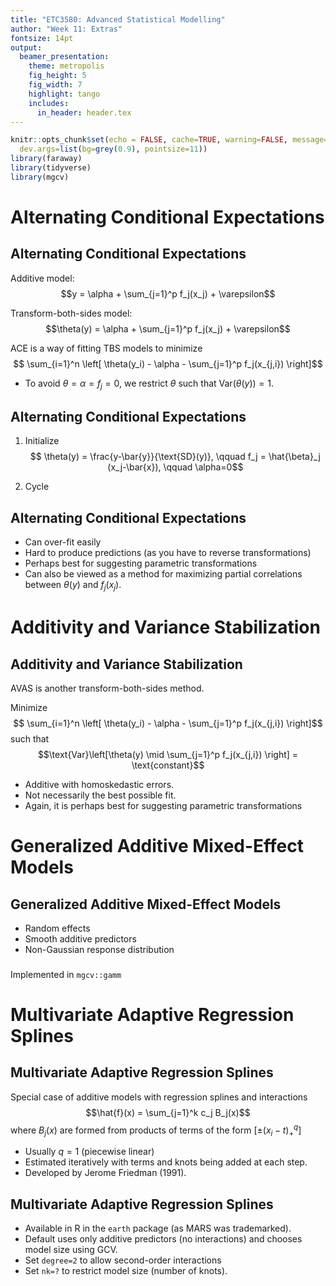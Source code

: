 ```yaml
---
title: "ETC3580: Advanced Statistical Modelling"
author: "Week 11: Extras"
fontsize: 14pt
output:
  beamer_presentation:
    theme: metropolis
    fig_height: 5
    fig_width: 7
    highlight: tango
    includes:
      in_header: header.tex
---
```


```r
knitr::opts_chunk$set(echo = FALSE, cache=TRUE, warning=FALSE, message=FALSE,
  dev.args=list(bg=grey(0.9), pointsize=11))
library(faraway)
library(tidyverse)
library(mgcv)
```

# Alternating Conditional Expectations

## Alternating Conditional Expectations

Additive model:
$$y = \alpha + \sum_{j=1}^p f_j(x_j) + \varepsilon$$

Transform-both-sides model:
$$\theta(y) = \alpha + \sum_{j=1}^p f_j(x_j) + \varepsilon$$

\pause

ACE is a way of fitting TBS models to minimize
$$ \sum_{i=1}^n \left[ \theta(y_i) -  \alpha - \sum_{j=1}^p f_j(x_{j,i}) \right]$$

\pause

 * To avoid $\theta=\alpha=f_j=0$, we restrict $\theta$ such that $\text{Var}(\theta(y))=1$.

## Alternating Conditional Expectations

1. Initialize
  $$ \theta(y) = \frac{y-\bar{y}}{\text{SD}(y)}, \qquad f_j = \hat{\beta}_j (x_j-\bar{x}), \qquad \alpha=0$$

2. Cycle
\begin{align*}
  f_j &= S(x_j, \theta(y) - \sum_{i\ne j} f_j(x_i)) \\
  \theta &= S(y, \sum_j f_j(x_j) \\
  \theta(y) &\leftarrow \frac{\theta(y)-\bar{\theta(y)}}{\text{SD}(\theta(y))}
\end{align*}

## Alternating Conditional Expectations

 * Can over-fit easily
 * Hard to produce predictions (as you have to reverse transformations)
 * Perhaps best for suggesting parametric transformations
 * Can also be viewed as a method for maximizing partial correlations between $\theta(y)$ and $f_j(x_j)$.

#  Additivity and Variance Stabilization

##  Additivity and Variance Stabilization

AVAS is another transform-both-sides method.

Minimize
$$ \sum_{i=1}^n \left[ \theta(y_i) -  \alpha - \sum_{j=1}^p f_j(x_{j,i}) \right]$$
such that
$$\text{Var}\left[\theta(y) \mid \sum_{j=1}^p f_j(x_{j,i}) \right] = \text{constant}$$

 * Additive with homoskedastic errors.
 * Not necessarily the best possible fit.
 * Again, it is perhaps best for suggesting parametric transformations


# Generalized Additive Mixed-Effect Models

## Generalized Additive Mixed-Effect Models

\alert{GAMMs:}

* Random effects
* Smooth additive predictors
* Non-Gaussian response distribution

\vspace*{1cm}

###
Implemented in `mgcv::gamm`


# Multivariate Adaptive Regression Splines

## Multivariate Adaptive Regression Splines

Special case of additive models with regression splines and interactions
$$\hat{f}(x) = \sum_{j=1}^k c_j B_j(x)$$
where $B_j(x)$ are formed from products of terms of the form $[\pm (x_i-t)^q_+]$

 * Usually $q=1$ (piecewise linear)
 * Estimated iteratively with terms and knots being added at each step.
 * Developed by Jerome Friedman (1991).

## Multivariate Adaptive Regression Splines

 * Available in R in the `earth` package (as MARS was trademarked).
 * Default uses only additive predictors (no interactions) and chooses model size using GCV.
 * Set `degree=2` to allow second-order interactions
 * Set `nk=?` to restrict model size (number of knots).
